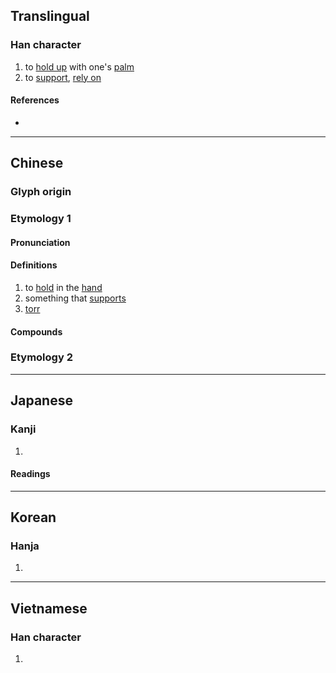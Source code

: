 {{also|託|乇}}
{{character info/new}}
==Translingual==

===Han character===
{{Han char|rn=64|rad=手|as=03|sn=6|four=52014|canj=QHP|ids=⿰扌乇}}

# to [[hold up]] with one's [[palm]]
# to [[support]], [[rely on]]

====References====
* {{Han ref|kx=0417.180|dkj=11793|dj=0764.110|hdz=31830.040|uh=6258|ud=25176|bh=A6AB|bd=42667}}

----

==Chinese==

===Glyph origin===
{{Han etyl}}
{{Han compound|手|乇|c1=s|c2=p|ls=psc|t1=hand}}

===Etymology 1===
{{zh-forms}}

====Pronunciation====
{{zh-pron
|m=tuō
|m-s=
|c=tok3
|c-t=
|g=
|h=pfs=
|j=
|mb=tŏ̤
|md=
|mn=thok/thuh
|mn_note=thok - literary; thuh - vernacular
|mn-t=toh4
|w=
|x=
|mc=
|oc=y
|ma=
|cat=v
}}

====Definitions====
{{zh-hanzi}}

# to [[hold]] in the [[hand]]
# something that [[support]]s
# [[torr]] {{gloss|unit of pressure}}

====Compounds====
{{zh-der|摩托車:motorcycle, motorbike|摩托自行車:moped|不負所托|付托|倚托|仗托|土托魚|和盤托出|一托頭|幼托|啞子托夢|不托|一托氣|布倫托海|土托魚羹|全盤托出|反托拉斯|布里斯托|假托|入托|推托|摩托|托子|托缽|托腮|托缽人|托膽|托葷鹹食|托名|托夢|托葉|投托|托生|烘托|托辣斯|托老中心|托領|托詞|托塔天王|指親托故|皮托管|托盤|托育|托熟|托墨|烘雲托月|槍托|托大|相托|托老院|托胎|托地|托幼|托兒所|烏托邦|托色|浮托|托足|托實|托賴|托福|摩托船|襯托|阿托品|花托|設言托意|負圖之托|重托|終身有托|茶托|結托|鎗托|貝那芬托|落托|賴索托}}

===Etymology 2===
{{zh-see|託}}

----

==Japanese==

===Kanji===
{{ja-kanji|grade=|rs=手03}}

# {{defn|lang=ja|sort=手03}}

====Readings====
{{ja-readings
|on=たく
|kun=たの-む
}}

----

==Korean==

===Hanja===
{{ko-hanja|hangeul=탁|eumhun=|rv=tak|mr=t'ak|y=thak}}

# {{defn|lang=ko|sort=手03}}

----

==Vietnamese==

===Han character===
{{vi-hantu|[[thác]], [[thách]], [[thốc]], [[thước]], [[thướt]]|rs=手03}}

# {{defn|lang=vi|sort=手03}}